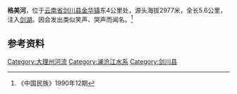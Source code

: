 '''格美河'''，位于[[云南省|云南省]][[剑川县|剑川县]][[金华镇|金华镇]]东4公里处，源头海拔2977米，全长5.6公里，注入[[劍湖_(劍川縣)|剑湖]]。因会发出类似笑声、哭声而闻名。<ref>《中国民族》1990年12期</ref>
==参考资料==
<references/>

[[Category:大理州河流|Category:大理州河流]]
[[Category:澜沧江水系|Category:澜沧江水系]]
[[Category:剑川县|Category:剑川县]]